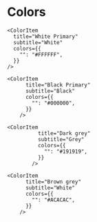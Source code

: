 
<Meta title="Style Guide/Colors" />

# Colors

<div class="pt-32">
  <ColorPalette>

    <ColorItem
      title="White Primary"
      subtitle="White"
      colors={{
        "": "#FFFFFF",
      }}
    />

    <ColorItem
          title="Black Primary"
          subtitle="Black"
          colors={{
            "": "#000000",
          }}
        />

    <ColorItem
              title="Dark grey"
              subtitle="Grey"
              colors={{
                "": "#191919",
              }}
            />

    <ColorItem
          title="Brown grey"
          subtitle="White"
          colors={{
            "": "#ACACAC",
          }}
        />
  </ColorPalette>
</div>
